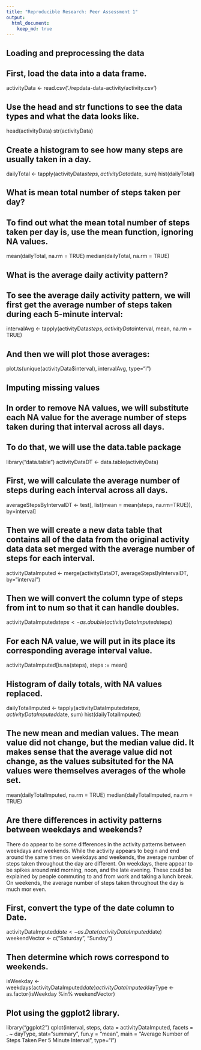 ```yaml
---
title: "Reproducible Research: Peer Assessment 1"
output: 
  html_document:
    keep_md: true
---
```



## Loading and preprocessing the data
## First, load the data into a data frame. 
activityData <- read.csv('./repdata-data-activity/activity.csv')

## Use the head and str functions to see the data types and what the data looks like.
head(activityData)
str(activityData)

## Create a histogram to see how many steps are usually taken in a day.
dailyTotal <- tapply(activityData$steps, activityData$date, sum)
hist(dailyTotal)


## What is mean total number of steps taken per day?
## To find out what the mean total number of steps taken per day is, use the mean function, ignoring NA values.
mean(dailyTotal, na.rm = TRUE)
median(dailyTotal, na.rm = TRUE)


## What is the average daily activity pattern?

## To see the average daily activity pattern, we will first get the average number of steps taken during each 5-minute interval:

intervalAvg <- tapply(activityData$steps, activityData$interval, mean, na.rm = TRUE)

## And then we will plot those averages:
plot.ts(unique(activityData$interval), intervalAvg, type="l")

## Imputing missing values

## In order to remove NA values, we will substitute each NA value for the average number of steps taken during that interval across all days.
## To do that, we will use the data.table package
library("data.table")
activityDataDT <- data.table(activityData)

## First, we will calculate the average number of steps during each interval across all days.
averageStepsByIntervalDT <- test[, list(mean = mean(steps, na.rm=TRUE)), by=interval]

## Then we will create a new data table that contains all of the data from the original activity data data set merged with the average number of steps for each interval.
activityDataImputed <- merge(activityDataDT, averageStepsByIntervalDT, by="interval")

## Then we will convert the column type of steps from int to num so that it can handle doubles.
activityDataImputed$steps <- as.double(activityDataImputed$steps)

## For each NA value, we will put in its place its corresponding average interval value.
activityDataImputed[is.na(steps), steps := mean]

## Histogram of daily totals, with NA values replaced.
dailyTotalImputed <- tapply(activityDataImputed$steps, activityDataImputed$date, sum)
hist(dailyTotalImputed)

## The new mean and median values. The mean value did not change, but the median value did. It makes sense that the average value did not change, as the values subsituted for the NA values were themselves averages of the whole set.
mean(dailyTotalImputed, na.rm = TRUE)
median(dailyTotalImputed, na.rm = TRUE)

## Are there differences in activity patterns between weekdays and weekends?
There do appear to be some differences in the activity patterns between weekdays and weekends. While the activity appears to begin and end around the same times on weekdays and weekends, the average number of steps taken throughout the day are different. On weekdays, there appear to be spikes around mid morning, noon, and the late evening. These could be explained by people commuting to and from work and taking a lunch break. On weekends, the average number of steps taken throughout the day is much mor even.

## First, convert the type of the date column to Date.
activityDataImputed$date <- as.Date(activityDataImputed$date)
weekendVector <- c("Saturday", "Sunday")

## Then determine which rows correspond to weekends.
isWeekday <- weekdays(activityDataImputed$date)
activityDataImputed$dayType <- as.factor(isWeekday %in% weekendVector)


## Plot using the ggplot2 library.
library("ggplot2")
qplot(interval, steps, data = activityDataImputed, facets = . ~ dayType, stat="summary", fun.y = "mean", main = "Average Number of Steps Taken Per 5 Minute Interval", type="l")
